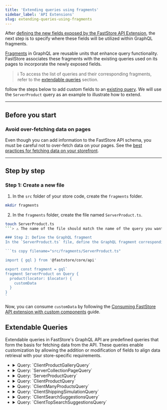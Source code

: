 ```yaml
---
title: 'Extending queries using fragments'
sidebar_label: 'API Extensions'
slug: extending-queries-using-fragments
---
```



After [defining the new fields exposed by the FastStore API Extension](/docs/api-extension/extending-api-schema), the next step is to specify where these fields will be utilized within GraphQL fragments.

[Fragments](https://graphql.org/learn/queries/#fragments) in GraphQL are reusable units that enhance query functionality. FastStore associates these fragments with the existing queries used on its pages to incorporate the newly exposed fields.

> ℹ️ To access the list of queries and their corresponding fragments, refer to the [extendable queries](/docs/api-extension/extending-queries-using-fragments#extendable-queries) section.

follow the steps below to add custom fields to an [existing query](/docs/api-extensions#extendable-queries). We will use the `ServerProduct` query as an example to illustrate how to extend.

---

## Before you start

### Avoid over-fetching data on pages

Even though you can add information to the FastStore API schema, you must be careful not to over-fetch data on your pages. See the [best practices for fetching data on your storefront](https://v1.faststore.dev/how-to-guides/faststore-api/fetching-api-data#best-practices-for-fetching-data).

---

## Step by step

### Step 1: Create a new file

1. In the `src` folder of your store code, create the `fragments` folder.

  ```bash copy
  mkdir fragments
  ```

2. In the `fragments` folder, create the file named `ServerProduct.ts`.

  ```bash copy
  touch ServerProduct.ts
  ```> ⚠️ The name of the file should match the name of the query you want to extend without the Query suffix. In our example we're extending the `ServerProductQuery`, so the fragment file must be `ServerProduct.ts`.

### Step 2: Define the GraphQL fragment
In the `ServerProduct.ts` file, define the GraphQL fragment corresponding to the new fields you want. In this example, the new field is represented by `customData` property to retrieve. Use the following syntax as a guideline:

```ts copy filename="src/fragments/ServerProduct.ts"

import { gql } from '@faststore/core/api'

export const fragment = gql`
  fragment ServerProduct on Query {
    product(locator: $locator) {
      customData
    }
  }
`
```

Now, you can consume `customData` by following the [Consuming FastStore API extension with custom components](/docs/guides/faststore/api-extensions-consuming-api-extensions) guide.

## Extendable Queries

Extendable queries in FastStore's GraphQL API are predefined queries that form the basis for fetching data from the API.
These queries enable customization by allowing the addition or modification of fields to align data retrieval with your store-specific requirements.

<ul>
<li>
<details>
<summary>Query: `ClientProductGalleryQuery`</summary>
<ExtendableQueryTable>
  <td>ClientProductGallery</td>
  <td>Client</td>
  <td>search</td>
  <td>PLP</td>
  <td>
    In the hook `useProductGalleryQuery()` from the `ProductListingPage` (`PLP`) and `Search` Pages.
  </td>
  <td>
    Products totalCount from [StorePageInfo](https://v1.faststore.dev/reference/api/objects#storepageinfo), and facets ([StoreFacet](https://v1.faststore.dev/reference/api/objects#storefacet)) from
    [StoreSearchResult](https://v1.faststore.dev/reference/api/objects#storesearchresult).
  </td>
  <td>
    Frontend data from the `useSearch()` and `useLocalizedVariables()`
    hooks, the latter uses `useSession()`.
  </td>
</ExtendableQueryTable>
<br />

### How to consume it

    Use the `usePage()` hook when you have a single section that is used in more than one type of page.
    ```ts copy
    import { usePage } from "@faststore/core"

    const context = usePage()
    ```
    This hook returns one of the following types as context: `PDPContext`, `PLPContext`, or `SearchPageContext`, and you can decide how to handle it depending on the page that will use this hook by passing the types as generics.
    
    ```ts copy
    import { usePage } from "@faststore/core"

    const context = usePage<PLPContext | SearchPageContext>()
    ```
</details>
</li>
<li>
<details>
<summary>Query: `ServerCollectionPageQuery`</summary>
<ExtendableQueryTable>
  <td>ServerCollectionPage</td>
  <td>Server</td>
  <td>collection</td>
  <td>PLP</td>
  <td>In the function `getStaticProps()` from `PLP`.</td>
  <td>
    seo, breadcrumbList and meta data from the collection ([StoreCollection](https://v1.faststore.dev/reference/api/objects#storecollection)).
  </td>
  <td>Collection `slug` that comes from URL.</td>
</ExtendableQueryTable>
<br />

### How to consume it

    Use the `usePLP()` hook when integrating your section with a Product Listing Page (PLP).
    ```ts copy
    import { usePLP } from "@faststore/core"

    const context = usePLP()
    ```
</details>
</li>
<li>
<details>
<summary>Query: `ServerProductQuery`</summary>
<ExtendableQueryTable>
  <td>ServerProduct</td>
  <td>Server</td>
  <td>product</td>
  <td>PDP</td>
  <td>In the function `getStaticProps()` from `PDP`.</td>
  <td>General product data from [StoreProduct](https://v1.faststore.dev/reference/api/objects#storeproduct).</td>
  <td>The `locator` with `slug` key/value.</td>
</ExtendableQueryTable>
<br />

### How to consume it

    `usePDP()`: Use this hook when integrating your section with a Product Detail Page (PDP).

    ```ts copy
      import { usePDP } from "@faststore/core"

      const context = usePDP()
    ```
</details>
</li>
<li>
<details>
<summary>Query: `ClientProductQuery`</summary>
<ExtendableQueryTable>
  <td>ClientProduct</td>
  <td>Client</td>
  <td>product</td>
  <td>PDP</td>
  <td>In the hook `useProductQuery()` from `PDP`.</td>
  <td>
    General product data from [StoreProduct](https://v1.faststore.dev/reference/api/objects#storeproduct) to update product data inside
    `PDP` (product coming from `ServerProductQuery` as fallback).
  </td>
  <td>
    Frontend data from the `useSession()` hook in the locator array with
    `id`, `channel`, `locale` as key/values.
  </td>
</ExtendableQueryTable>
<br />

### How to consume it

    `usePDP()`: Use this hook when integrating your section with a Product Detail Page (PDP).

    ```ts copy
      import { usePDP } from "@faststore/core"

      const context = usePDP()
    ```
</details>
</li>
<li>
<details>
<summary>Query: `ClientManyProductsQuery`</summary>
<ExtendableQueryTable>
  <td>ClientManyProducts</td>
  <td>Client</td>
  <td>search</td>
  <td>
    `PLP`, `Search Page`, and pages that use `ProductShelf`, and `ProductTiles` components.
  </td>
  <td>
    - In the hook `usePageProductsQuery()` from `PLP` and `Search Page`.
    <br />
    - In the hook `useProductsPrefetch()` to prefetch the previous (prev)
    and next (next) page from the current `PLP` or `Search Page`.
    <br />
    - In the hook `useProductsQuery()`, in `ProductShelf`, `ProductTiles`
    components, that can be used on multiple pages.
    <br />
  </td>
  <td>
    General products data ([StoreProduct](https://v1.faststore.dev/reference/api/objects#storeproduct)) with the `totalCount` from [StorePageInfo](https://v1.faststore.dev/reference/api/objects#storepageinfo).
  </td>
  <td>
    Frontend data from the `useLocalizedVariables()` and `useSession()` hooks.
  </td>
</ExtendableQueryTable>
<br />

### How to consume it

    Use the `usePage()` hook when you have a single section that is used in more than one type of page.
    ```ts copy
    import { usePage } from "@faststore/core"

    const context = usePage()
    ```
    This hook returns one of the following types as context: `PDPContext`, `PLPContext`, or `SearchPageContext`, and you can decide how to handle it depending on the page that will use this hook by passing the types as generics.
    
    ```ts copy
    import { usePage } from "@faststore/core"

    const context = usePage<PLPContext | SearchPageContext>()
    ```
</details>
</li>
<li>
<details>
<summary>Query: `ClientShippingSimulationQuery`</summary>
<ExtendableQueryTable>
  <td>ClientShippingSimulation</td>
  <td>Client</td>
  <td>shipping</td>
  <td>PDP</td>
  <td>In the `ShippingSimulation` component.</td>
  <td>
    General shipping simulation data with the `address` and `logisticsInfo`.
  </td>
  <td>
    Frontend `country`, and `postalCode` from `useSession()` hook, and the `items` Array of `IShippingItem` (`id`, `quantity`, and `seller`).
  </td>
</ExtendableQueryTable>
<br />

### How to consume it

    You can use the experimental `useShippingSimulation_unstable()` hook, or the `getShippingSimulation_unstable()` function to retrieve shipping data in Overridable (custom) components.
</details>
</li>
<li>
<details>
<summary>Query: `ClientSearchSuggestionsQuery`</summary>
<ExtendableQueryTable>
  <td>ClientSearchSuggestions</td>
  <td>Client</td>
  <td>search</td>
  <td>`SearchInput` component from `GlobalSection`.</td>
  <td>In the `SearchInput` component.</td>
  <td>General search data with the `suggestions` and `products`.</td>
  <td>Frontend data from `useSession()` hook, and the `term` searched.</td>
</ExtendableQueryTable>
<br />

### How to consume it

You can use the experimental `useSuggestions_unstable()` hook to retrieve the search suggestions data in Overridable (custom) components.
</details>
</li>
<li>
<details>
<summary>Query: `ClientTopSearchSuggestionsQuery`</summary>
<ExtendableQueryTable>
  <td>ClientTopSearchSuggestions</td>
  <td>Client</td>
  <td>search</td>
  <td>`SearchInput` component from `GlobalSection`.</td>
  <td>In the `SearchInput` component.</td>
  <td>The top searched suggestions.</td>
  <td>Frontend data from `useSession()` hook.</td>
</ExtendableQueryTable>

### How to consume it

You can use the experimental `useTopSearch_unstable()` hook to retrieve the top search suggestions data in Overridable (custom) components.
</details>
</li>
</ul>
